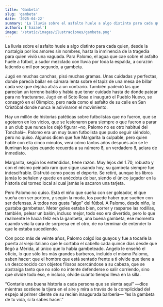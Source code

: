 ```yaml
---
title: 'Gambeta'
slug: 'gambeta'
date: '2025-04-22'
summary: 'La lluvia sobre el asfalto huele a algo distinto para cada quien...'
authors: ['hazael']
image: '/static/images/ilustraciones/gambeta.png'
---
```


La lluvia sobre el asfalto huele a algo distinto para cada quien, desde la nostalgia por los amores sin nombres, hasta la inminencia de la tragedia para quien vivió una vaguada. Para Palomo, el agua que cae sobre el asfalto huele a fútbol, a sudor mezclado con lluvia por toda la espalda, a corazón latiendo a mil por segundo, a gambeta.

Jugó en muchas canchas, pisó muchas gramas. Unas cuidadas y perfectas, donde parecía bailar en cámara lenta sobre el tapiz de una mesa de billar cada vez que dejaba atrás a un contrario. También padeció las que parecían un terreno baldío y había que tener cuidado hasta de donde patear para no fracturarse. Jugó en el Soto Rosa e inauguró el Pueblo Nuevo, se consagró en el Olímpico, pero nada como el asfalto de su calle en San Cristóbal donde nunca le adivinaron el movimiento.

Hay un millón de historias patéticas sobre futbolistas que no fueron, que se agotaron en los vicios, que se lesionaron para siempre o que fueron a parar a un club que nunca los dejó figurar –no, Palomo no es otro habitué del Tonchalá–. Palomo era un muy buen futbolista que pudo seguir siéndolo, pero no quiso. Algunos dicen que fue Margarita la culpable, pero quien hable con ella cinco minutos, verá cómo tantos años después aún se le iluminan los ojos cuando recuerda a su número 8, un verdadero 8, aclara de inmediato.

Margarita, según los entendidos, tiene razón. Muy lejos del 1.70, robusto y con el mismo peinado raro que sigue usando hoy, su gambeta siempre fue indescifrable. Disfrutó como pocos el deporte. Se retiró, aunque los libros jamás lo señalen y quede en anécdota de bar, siendo el único jugador en la historia del torneo local al cual jamás le sacaron una tarjeta.

Pero Palomo no quiso. Está el niño que sueña con ser goleador, el que sueña con ser portero, y según la moda, los puede haber que sueñen con ser defensas. A todos nos gusta “algo” del fútbol. A Palomo, desde niño, le gustaba gambetear. Meter goles estaba bien, correr y rasparse las rodillas, también, pelear un balón, incluso mejor, todo eso era divertido, pero lo que realmente le hacía feliz era la gambeta, una buena gambeta, ese momento cuando veía la cara de sorpresa en el otro, de no terminar de entender lo que le estaba sucediendo.

Con poco más de veinte años, Palomo colgó los guayos y fue a tocarle la puerta al viejo italiano que le cortaba el cabello cada quince días desde que llegó a Mérida, al único que lo había gambeteado. Angelo le enseñó el oficio, lo que sólo los más grandes barberos, incluído el mismo Palomo, saben hacer: que el hombre que está sentado frente a ti olvide que tiene a un desconocido con objetos filosos acercándose a su cabeza, que se abstraiga tanto que no sólo no intente defenderse o salir corriendo, sino que olvide todo éso, e incluso, olvide cuánto tiempo lleva en la silla.

“Contarle una buena historia a cada persona que se sienta aquí” —dice mientras sostiene la tijera en el aire y mira a través de la complicidad del espejo al primer cliente de su recién inaugurada barbería— “es la gambeta de tu vida, si la sabes hacer.”
